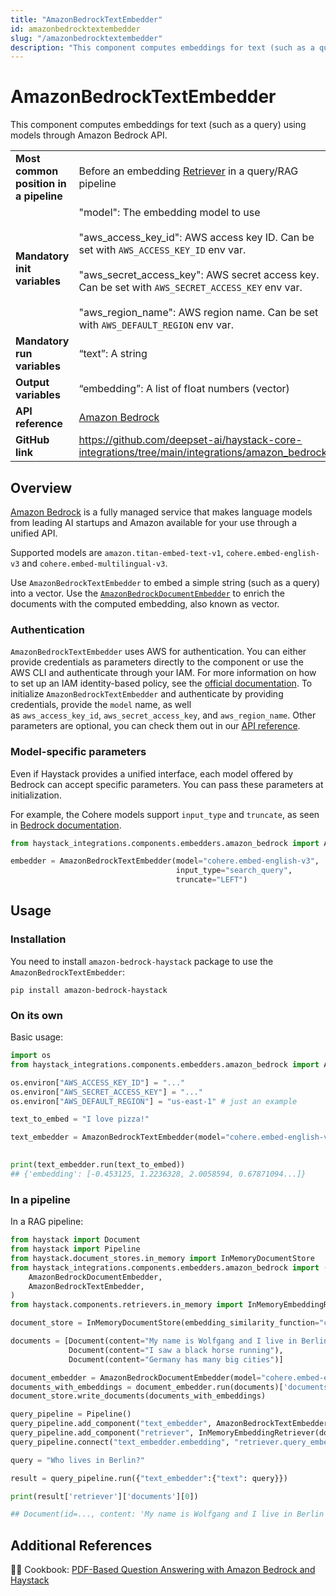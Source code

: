 ```yaml
---
title: "AmazonBedrockTextEmbedder"
id: amazonbedrocktextembedder
slug: "/amazonbedrocktextembedder"
description: "This component computes embeddings for text (such as a query) using models through Amazon Bedrock API."
---
```


# AmazonBedrockTextEmbedder

This component computes embeddings for text (such as a query) using models through Amazon Bedrock API.

|  |  |
| --- | --- |
| **Most common position in a pipeline** | Before an embedding [Retriever](../retrievers.mdx)  in a query/RAG pipeline |
| **Mandatory init variables** | "model": The embedding model to use  <br /> <br />"aws_access_key_id": AWS access key ID. Can be set with `AWS_ACCESS_KEY_ID` env var.  <br /> <br />"aws_secret_access_key": AWS secret access key. Can be set with `AWS_SECRET_ACCESS_KEY` env var.  <br /> <br />"aws_region_name": AWS region name. Can be set with `AWS_DEFAULT_REGION` env var. |
| **Mandatory run variables** | “text”: A string |
| **Output variables** | “embedding”: A list of float numbers (vector) |
| **API reference** | [Amazon Bedrock](/reference/integrations-amazon-bedrock) |
| **GitHub link** | https://github.com/deepset-ai/haystack-core-integrations/tree/main/integrations/amazon_bedrock |

## Overview

[Amazon Bedrock](https://docs.aws.amazon.com/bedrock/latest/userguide/what-is-bedrock.html) is a fully managed service that makes language models from leading AI startups and Amazon available for your use through a unified API.

Supported models are `amazon.titan-embed-text-v1`, `cohere.embed-english-v3` and `cohere.embed-multilingual-v3`.

Use `AmazonBedrockTextEmbedder` to embed a simple string (such as a query) into a vector. Use the [`AmazonBedrockDocumentEmbedder`](/docs/amazonbedrockdocumentembedder) to enrich the documents with the computed embedding, also known as vector.

### Authentication

`AmazonBedrockTextEmbedder` uses AWS for authentication. You can either provide credentials as parameters directly to the component or use the AWS CLI and authenticate through your IAM. For more information on how to set up an IAM identity-based policy, see the [official documentation](https://docs.aws.amazon.com/bedrock/latest/userguide/security_iam_id-based-policy-examples.html).
To initialize `AmazonBedrockTextEmbedder` and authenticate by providing credentials, provide the `model` name, as well as `aws_access_key_id`, `aws_secret_access_key`, and `aws_region_name`. Other parameters are optional, you can check them out in our [API reference](/reference/integrations-amazon-bedrock#amazonbedrocktextembedder).

### Model-specific parameters

Even if Haystack provides a unified interface, each model offered by Bedrock can accept specific parameters. You can pass these parameters at initialization.

For example, the Cohere models support `input_type` and `truncate`, as seen in [Bedrock documentation](https://docs.aws.amazon.com/bedrock/latest/userguide/model-parameters.html).

```python
from haystack_integrations.components.embedders.amazon_bedrock import AmazonBedrockTextEmbedder

embedder = AmazonBedrockTextEmbedder(model="cohere.embed-english-v3",
                                     input_type="search_query",
                                     truncate="LEFT")
```

## Usage

### Installation

You need to install `amazon-bedrock-haystack` package to use the  `AmazonBedrockTextEmbedder`:

```shell
pip install amazon-bedrock-haystack
```

### On its own

Basic usage:

```python
import os
from haystack_integrations.components.embedders.amazon_bedrock import AmazonBedrockTextEmbedder

os.environ["AWS_ACCESS_KEY_ID"] = "..."
os.environ["AWS_SECRET_ACCESS_KEY"] = "..."
os.environ["AWS_DEFAULT_REGION"] = "us-east-1" # just an example

text_to_embed = "I love pizza!"

text_embedder = AmazonBedrockTextEmbedder(model="cohere.embed-english-v3",
																					input_type="search_query")

print(text_embedder.run(text_to_embed))
## {'embedding': [-0.453125, 1.2236328, 2.0058594, 0.67871094...]}
```

### In a pipeline

In a RAG pipeline:

```python
from haystack import Document
from haystack import Pipeline
from haystack.document_stores.in_memory import InMemoryDocumentStore
from haystack_integrations.components.embedders.amazon_bedrock import (
    AmazonBedrockDocumentEmbedder,
    AmazonBedrockTextEmbedder,
)
from haystack.components.retrievers.in_memory import InMemoryEmbeddingRetriever

document_store = InMemoryDocumentStore(embedding_similarity_function="cosine")

documents = [Document(content="My name is Wolfgang and I live in Berlin"),
             Document(content="I saw a black horse running"),
             Document(content="Germany has many big cities")]

document_embedder = AmazonBedrockDocumentEmbedder(model="cohere.embed-english-v3")
documents_with_embeddings = document_embedder.run(documents)['documents']
document_store.write_documents(documents_with_embeddings)

query_pipeline = Pipeline()
query_pipeline.add_component("text_embedder", AmazonBedrockTextEmbedder(model="cohere.embed-english-v3"))
query_pipeline.add_component("retriever", InMemoryEmbeddingRetriever(document_store=document_store))
query_pipeline.connect("text_embedder.embedding", "retriever.query_embedding")

query = "Who lives in Berlin?"

result = query_pipeline.run({"text_embedder":{"text": query}})

print(result['retriever']['documents'][0])

## Document(id=..., content: 'My name is Wolfgang and I live in Berlin')
```

## Additional References

:cook: Cookbook: [PDF-Based Question Answering with Amazon Bedrock and Haystack](https://haystack.deepset.ai/cookbook/amazon_bedrock_for_documentation_qa)
